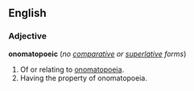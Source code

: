 ==English==
===Adjective===
'''onomatopoeic''' (''no [[comparative]] or [[superlative]] forms'')

#Of or relating to [[onomatopoeia]].
#Having the property of onomatopoeia.